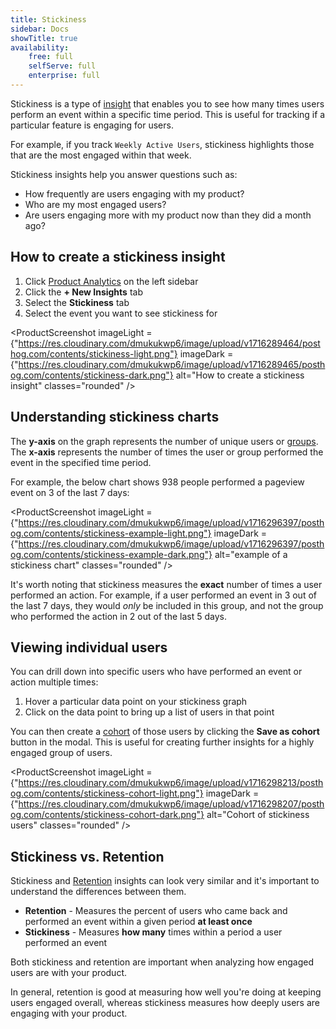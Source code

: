 ```yaml
---
title: Stickiness
sidebar: Docs
showTitle: true
availability:
    free: full
    selfServe: full
    enterprise: full
---
```


Stickiness is a type of [insight](/docs/user-guides/insights) that enables you to see how many times users perform an event within a specific time period. This is useful for tracking if a particular feature is engaging for users.

For example, if you track `Weekly Active Users`, stickiness highlights those that are the most engaged within that week.

Stickiness insights help you answer questions such as:

-   How frequently are users engaging with my product?
-   Who are my most engaged users?
-   Are users engaging more with my product now than they did a month ago?

## How to create a stickiness insight

1. Click [Product Analytics](https://us.posthog.com/insights) on the left sidebar
2. Click the **+ New Insights** tab
3. Select the **Stickiness** tab
4. Select the event you want to see stickiness for

<ProductScreenshot
    imageLight = {"https://res.cloudinary.com/dmukukwp6/image/upload/v1716289464/posthog.com/contents/stickiness-light.png"} 
    imageDark = {"https://res.cloudinary.com/dmukukwp6/image/upload/v1716289465/posthog.com/contents/stickiness-dark.png"}
    alt="How to create a stickiness insight" 
    classes="rounded"
/>

## Understanding stickiness charts

The **y-axis** on the graph represents the number of unique users or [groups](/docs/product-analytics/group-analytics). The **x-axis** represents the number of times the user or group performed the event in the specified time period.

For example, the below chart shows 938 people performed a pageview event on 3 of the last 7 days:

<ProductScreenshot
    imageLight = {"https://res.cloudinary.com/dmukukwp6/image/upload/v1716296397/posthog.com/contents/stickiness-example-light.png"} 
    imageDark = {"https://res.cloudinary.com/dmukukwp6/image/upload/v1716296397/posthog.com/contents/stickiness-example-dark.png"}
    alt="example of a stickiness chart" 
    classes="rounded"
/>

It's worth noting that stickiness measures the **exact** number of times a user performed an action. For example, if a user performed an event in 3 out of the last 7 days, they would _only_ be included in this group, and not the group who performed the action in 2 out of the last 5 days.

## Viewing individual users

You can drill down into specific users who have performed an event or action multiple times:

1.  Hover a particular data point on your stickiness graph
2.  Click on the data point to bring up a list of users in that point

You can then create a [cohort](https://posthog.com/docs/data/cohorts) of those users by clicking the **Save as cohort** button in the modal. This is useful for creating further insights for a highly engaged group of users.

<ProductScreenshot
    imageLight = {"https://res.cloudinary.com/dmukukwp6/image/upload/v1716298213/posthog.com/contents/stickiness-cohort-light.png"} 
    imageDark = {"https://res.cloudinary.com/dmukukwp6/image/upload/v1716298207/posthog.com/contents/stickiness-cohort-dark.png"}
    alt="Cohort of stickiness users" 
    classes="rounded"
/>

## Stickiness vs. Retention

Stickiness and [Retention](/docs/user-guides/retention) insights can look very similar and it's important to understand the differences between them.

-   **Retention** - Measures the percent of users who came back and performed an event within a given period **at least once**
-   **Stickiness** - Measures **how many** times within a period a user performed an event

Both stickiness and retention are important when analyzing how engaged users are with your product.

In general, retention is good at measuring how well you're doing at keeping users engaged overall, whereas stickiness measures how deeply users are engaging with your product.
